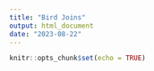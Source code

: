 ```yaml
---
title: "Bird Joins"
output: html_document
date: "2023-08-22"
---
```


```r
knitr::opts_chunk$set(echo = TRUE)
```

